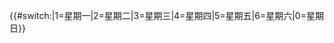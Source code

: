{{#switch:{{{1|1}}}|1=星期一|2=星期二|3=星期三|4=星期四|5=星期五|6=星期六|0=星期日}}<noinclude>

[[Category:法國共和曆模板|{{PAGENAME}}]]
</noinclude>